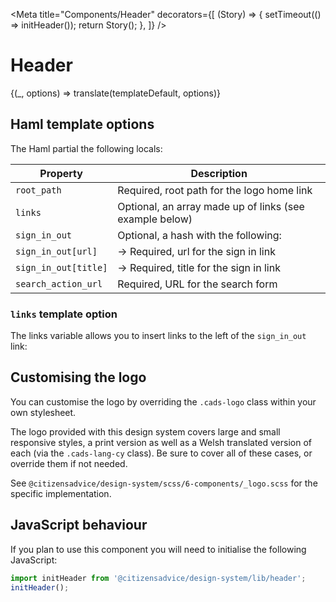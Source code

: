 

<Meta
  title="Components/Header"
  decorators={[
    (Story) => {
      setTimeout(() => initHeader());
      return Story();
    },
  ]}
/>

# Header

<Preview>
  <Story
    name="Default"
    parameters={{ docs: { source: { code: templateDefault.raw } } }}
  >
    {(_, options) => translate(templateDefault, options)}
  </Story>
</Preview>

## Haml template options

The Haml partial the following locals:

| Property             | Description                                             |
| -------------------- | ------------------------------------------------------- |
| `root_path`          | Required, root path for the logo home link              |
| `links`              | Optional, an array made up of links (see example below) |
| `sign_in_out`        | Optional, a hash with the following:                    |
| `sign_in_out[url]`   | &rarr; Required, url for the sign in link               |
| `sign_in_out[title]` | &rarr; Required, title for the sign in link             |
| `search_action_url`  | Required, URL for the search form                       |

### `links` template option

The links variable allows you to insert links to the left of the `sign_in_out` link:

<Source language="ruby" dark="true" code={linksVariable} />

## Customising the logo

You can customise the logo by overriding the `.cads-logo` class within your own stylesheet.

The logo provided with this design system covers large and small responsive styles, a print version as well as a Welsh translated version of each (via the `.cads-lang-cy` class). Be sure to cover all of these cases, or override them if not needed.

See `@citizensadvice/design-system/scss/6-components/_logo.scss` for the specific implementation.

## JavaScript behaviour

If you plan to use this component you will need to initialise the following JavaScript:

```js
import initHeader from '@citizensadvice/design-system/lib/header';
initHeader();
```
